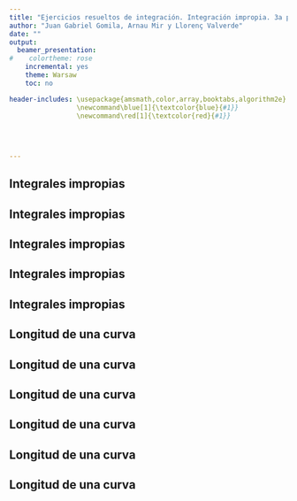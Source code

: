 ```yaml
---
title: "Ejercicios resueltos de integración. Integración impropia. 3a parte."
author: "Juan Gabriel Gomila, Arnau Mir y Llorenç Valverde"
date: ""
output:
  beamer_presentation:
#    colortheme: rose
    incremental: yes
    theme: Warsaw
    toc: no

header-includes: \usepackage{amsmath,color,array,booktabs,algorithm2e}
                 \newcommand\blue[1]{\textcolor{blue}{#1}}
                 \newcommand\red[1]{\textcolor{red}{#1}}
                 

                 
              
---
```



## Integrales impropias
\begin{block}{Ejercicio 1}
Estudiar la convergencia de las integrales siguientes y hallar su valor en caso de que sean convergentes:
\begin{enumerate}[a)]
\item $\displaystyle\int_4^8 \frac{x+4}{(x-8)^{\frac{1}{3}}}\, dx$.
\item $\displaystyle\int_1^\infty x^2\mathrm{e}^{-x}\, dx.$
\end{enumerate}
\end{block}

## Integrales impropias
\begin{block}{\textcolor{green}{Solución}}
\blue{
Apartado a). Se trata de una integral impropia de segunda especie con un punto singular en $x=8$.\newline\pause
Para estudiar la convergencia, apliquemos el criterio del límite comparando las funciones siguientes:\pause
$$
\frac{x+4}{(x-8)^{\frac{1}{3}}},\quad \frac{1}{(x-8)^{\frac{1}{3}}}.
$$
\pause
Como 
$$
\lim_{x\to 8}\frac{\frac{x+4}{(x-8)^{\frac{1}{3}}}}{\frac{1}{(x-8)^{\frac{1}{3}}}}=\lim_{x\to 8} x+4 = 12,
$$
las dos integrales tienen el mismo criterio, \pause es decir, una es convergente si, y sólo si, la otra lo es.
}
\end{block}

## Integrales impropias
\begin{block}{\textcolor{green}{Solución (cont.)}}
\blue{
Estudiemos la convergencia de la integral impropia:
\begin{eqnarray*}
\int_4^8 \frac{1}{(x-8)^{\frac{1}{3}}}\, dx\pause & = & \lim_{t\to 8}\int_4^t (x-8)^{-\frac{1}{3}}\, dx\pause =\lim_{t\to 8}\left[\frac{(x-8)^{-\frac{1}{3}+1}}{-\frac{1}{3}+1}\right]_4^t\pause\\ &=&\lim_{t\to 8}\left[\frac{(x-8)^{\frac{2}{3}}}{\frac{2}{3}}\right]_4^t \pause = \frac{3}{2}\lim_{t\to 8}\left((t-8)^{\frac{2}{3}}-(-4)^{\frac{2}{3}}\right)\pause\\ &=& -\frac{3\sqrt[3]{16}}{2}=-3\sqrt[3]{2}.
\end{eqnarray*}
}
\end{block}

## Integrales impropias
\begin{block}{\textcolor{green}{Solución (cont.)}}
\blue{
Como la integral impropia $\displaystyle\int_4^8 \frac{1}{(x-8)^{\frac{1}{3}}}\, dx$ es impropia, nuestra integral impropia $\displaystyle\int_4^8 \frac{x+4}{(x-8)^{\frac{1}{3}}}\, dx$ también lo será ya que hemos visto que tienen el mismo carácter. 
}
\end{block}

## Integrales impropias
\begin{block}{\textcolor{green}{Solución (cont.)}}
\blue{
Hallemos el valor de nuestra integral impropia:
\begin{eqnarray*}
&&\int_4^8 \frac{x+4}{(x-8)^{\frac{1}{3}}}\, dx = \pause\int_4^8 \frac{x-8+12}{(x-8)^{\frac{1}{3}}}\, dx\\ &=&\pause \int_4^8 \frac{x-8}{(x-8)^{\frac{1}{3}}}\, dx+\int_4^8 \frac{12}{(x-8)^{\frac{1}{3}}}\, dx\pause\\ & =& \int_4^8 (x-8)^{\frac{2}{3}}\, dx +12\int_4^8 \frac{1}{(x-8)^{\frac{1}{3}}}\, dx \pause\\ &=& \left[\frac{(x-8)^{\frac{5}{3}}}{\frac{5}{3}}\right]_4^8 +12\cdot (-3\sqrt[3]{2})\pause = \frac{3}{5}\cdot \sqrt[3]{4^5}-36\sqrt[3]{2}\pause \\ &=& \frac{3}{5}\cdot 8\sqrt[3]{2}-36\sqrt[3]{2}=-\frac{156}{5}\sqrt[3]{2}\approx `r round(-156*2^(1/3)/5,4)`.
\end{eqnarray*}
}
\end{block}

## Longitud de una curva
\begin{block}{Ejercicio 4}
Calcular la longitud de la curva $y=f(x)=\sqrt{x}$ desde el punto $(0,0)$ hasta el punto $(4,2)$.
\end{block}

## Longitud de una curva
\begin{block}{\textcolor{green}{Solución}}
\blue{
Hagamos un gráfico tal como hemos hecho anteriormente:\pause
\begin{center}
\includegraphics[width=8cm]{LongCurva.png}
\end{center}
}
\end{block}

## Longitud de una curva
\begin{block}{\textcolor{green}{Solución}}
\blue{
La longitud de la curva pedida será:\pause
$$
L=\int_0^4\sqrt{1+\left(\frac{1}{2\sqrt{x}}\right)^2}\, dx =\pause \int_0^4\sqrt{1+\frac{1}{4x}}\, dx.
$$
\pause Fijarse que se trata de una integral impropia de segunda especie con una singularidad en $x=0$.\pause\newline
Para resolver la integral anterior hacemos el cambio de variable siguiente:
$$
\sqrt{1+\frac{1}{4x}}=t,\pause\ \Rightarrow x=\frac{1}{4(t^2-1)},\pause\ \Rightarrow dx=-\frac{t}{2(t^2-1)^2}\, dt.
$$
}
\end{block}

## Longitud de una curva
\begin{block}{\textcolor{green}{Solución}}
\blue{
Los extremos de integración serán en la nueva variable $t$: \pause
\begin{description}
\item[$x=0$:] en este caso $t\to\infty$.
\item[$x=4$:] en este caso $t=\sqrt{1+\frac{1}{16}}=\sqrt{\frac{17}{16}}=\frac{\sqrt{17}}{4}$.
\end{description}
\pause
La integral a calcular en la nueva variable $t$ será:
$$
L=\int_{\infty}^{\frac{\sqrt{17}}{4}}\left(-\frac{t^2}{2(t^2-1)^2}\right)\, dt =\pause \frac{1}{2}\int_{\frac{\sqrt{17}}{4}}^\infty \frac{t^2}{(t^2-1)^2}\, dt.
$$
\pause
Se trata de una integral racional en el que el grado del numerador es menor que el grado del denominador. 
}
\end{block}


## Longitud de una curva
\begin{block}{\textcolor{green}{Solución}}
\blue{
Por tanto, hemos de descomponer la función a integral de la forma siguiente usando que la descomposición del denominador es:
$$
(t^2 -1)^2 =(t-1)^2\cdot (t+1)^2.
$$\pause
$$
\frac{t^2}{(t^2-1)^2} =\frac{A_1}{t-1}+\frac{A_2}{(t-1)^2}+\frac{A_3}{t+1}+\frac{A_4}{(t+1)^2}.
$$\pause
Los valores $A_i$ son los siguientes:\pause
$$
A_1=\frac{1}{4},\ A_2=\frac{1}{4},\ A_3=-\frac{1}{4},\ A_4=\frac{1}{4}.
$$
}
\end{block}

## Longitud de una curva
\begin{block}{\textcolor{green}{Solución}}
\blue{
La longitud de la curva será:
\begin{eqnarray*}
L & = & \frac{1}{2}\left[\frac{1}{4}\ln|t-1|-\frac{1}{4(t-1)}-\frac{1}{4}\ln|t+1|-\frac{1}{4(t+1)}\right]_{\frac{\sqrt{17}}{4}}^\infty\\\pause &=&
\frac{1}{8}\left[\ln\left|\frac{t-1}{t+1}\right|-\frac{2t}{t^2-1}\right]_{\frac{\sqrt{17}}{4}}^\infty\pause =-\frac{1}{8}\left(\ln\left|\frac{\frac{\sqrt{17}}{4}-1}{\frac{\sqrt{17}}{4}+1}\right|-\frac{2\cdot \frac{\sqrt{17}}{4}}{\frac{17}{16}-1}\right)\\\pause &=&
\frac{1}{8}\left(8\sqrt{17}-\ln\left(\frac{\sqrt{17}-4}{\sqrt{17}+4}\right)\right)\pause =\sqrt{17}-\frac{1}{8}\ln\left(\frac{\sqrt{17}-4}{\sqrt{17}+4}\right)\\\pause &\approx & `r round(sqrt(17)-(1/8)*log((sqrt(17)-4)/(sqrt(17)+4)),4)`.
\end{eqnarray*}
}
\end{block}